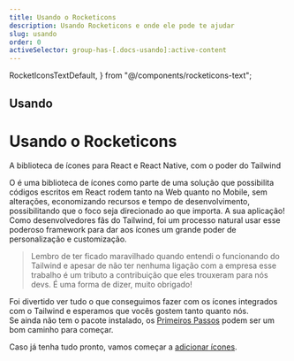 ```yaml
---
title: Usando o Rocketicons
description: Usando Rocketicons e onde ele pode te ajudar
slug: usando
order: 0
activeSelector: group-has-[.docs-usando]:active-content
---
```


  RocketIconsTextDefault,
} from "@/components/rocketicons-text";

## Usando
# Usando o Rocketicons
A biblioteca de ícones para React e React Native, com o poder do Tailwind

O <RocketIconsText /> é uma biblioteca de ícones como parte de uma solução que possibilita códigos escritos em React
rodem tanto na Web quanto no Mobile, sem alterações, economizando recursos e tempo de desenvolvimento, possibilitando que
o foco seja direcionado ao que importa. A sua aplicação!
<br />
Como desenvolvedores fãs do Tailwind, foi um processo natural usar esse poderoso framework para dar aos ícones um grande
poder de personalização e customização.

> Lembro de ter ficado maravilhado quando entendi o funcionando do Tailwind e apesar de não ter nenhuma ligação com a empresa
> esse trabalho é um tributo a contribuição que eles trouxeram para nós devs.
> É uma forma de dizer, muito obrigado!

Foi divertido ver tudo o que conseguimos fazer com os ícones integrados com o Tailwind e esperamos que vocês gostem tanto quanto nós.
<br />
Se ainda não tem o pacote instalado, os [Primeiros Passos](./primeiros-passos) podem ser um bom caminho para começar.

Caso já tenha tudo pronto, vamos começar a [adicionar ícones](./adicionando-icones).

